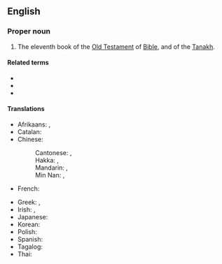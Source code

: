 ==English==
{{book of the Bible|Books of Kings}}

===Proper noun===
{{en-proper noun}}

# {{lb|en|biblical}} The eleventh book of the [[Old Testament]] of [[Bible]], and of the [[Tanakh]].
#: {{syn|en|1 Samuel|3 Kings|1 Kgs|q3=abbreviation}}

====Related terms====
* {{l|en|Kings}}
* {{l|en|2 Kings}}
* {{l|en|3 Kings}}

====Translations====
{{trans-top|book of the Bible}}
* Afrikaans: {{t|af|1 Konings}}, {{t|af|I Konings}}
* Catalan: {{t|ca|1 Reis}}
* Chinese:
*: Cantonese: {{t|yue|列王紀上|sc=Hani}}, {{t|yue|列王纪上|tr=lit6 wong4 gei2 soeng6|sc=Hani}}
*: Hakka: {{t|hak|列王紀上|sc=Hani}}, {{t|hak|列王纪上|tr=Lie̍t-vòng-ki-song|sc=Hani}}
*: Mandarin: {{t+|cmn|列王紀上|sc=Hani}}, {{t+|cmn|列王纪上|tr=Lièwángjì Shàng|sc=Hani}}
*: Min Nan: {{t|nan|列王紀上|sc=Hani}}, {{t|nan|列王纪上|tr=Lia̍t-ông-kí Siōng|sc=Hani}}
* French: {{t|fr|1 Rois}}
{{trans-mid}}
* Greek: {{t|el|Α' Βασιλειών}}, {{t|el|Βασιλείς Α'}}
* Irish: {{t|ga|Céad Leabhar na Ríthe|m}}, {{t|ga|1 Ríthe|m-p}}
* Japanese: {{t|ja|列王記上|tr=Retsuō-kijō}}
* Korean: {{t|ko|열왕기상|tr=Yeorwanggi-sang}}
* Polish: {{t|pl|Pierwsza Księga Królewska|f}}
* Spanish: {{t|es|1 Reyes|m-p}}
* Tagalog: {{t|tl|1 Mga Hari}}
* Thai: {{t|th|๑ พงศ์กษัตริย์}}
{{trans-bottom}}